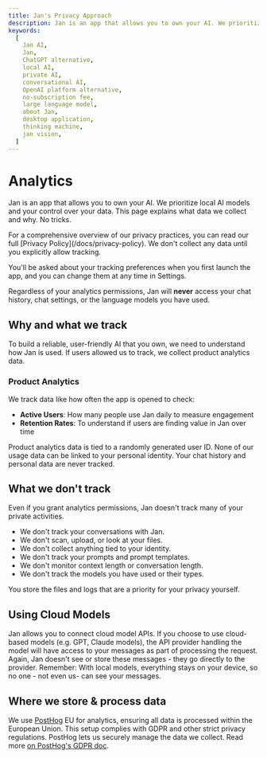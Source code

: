 ```yaml
---
title: Jan's Privacy Approach
description: Jan is an app that allows you to own your AI. We prioritize your control over your data and explain what data we collect and why.
keywords:
  [
    Jan AI,
    Jan,
    ChatGPT alternative,
    local AI,
    private AI,
    conversational AI,
    OpenAI platform alternative,
    no-subscription fee,
    large language model,
    about Jan,
    desktop application,
    thinking machine,
    jan vision,
  ]
---
```


# Analytics

Jan is an app that allows you to own your AI. We prioritize local AI models and your control over your data. This page explains what data we collect and why. No tricks.

<Callout>
For a comprehensive overview of our privacy practices, you can read our full [Privacy Policy](/docs/privacy-policy).
</Callout>

<Callout type="info">
We don't collect any data until you explicitly allow tracking. 
</Callout>

You'll be asked about your tracking preferences when you first launch the app, and you can change them at any time in Settings.

Regardless of your analytics permissions, Jan will **never** access your chat history, chat settings, or the language models you have used.

## Why and what we track

To build a reliable, user-friendly AI that you own, we need to understand how Jan is used. If users allowed us to track, we collect product analytics data.

### Product Analytics

We track data like how often the app is opened to check:

- **Active Users**: How many people use Jan daily to measure engagement
- **Retention Rates**: To understand if users are finding value in Jan over time

Product analytics data is tied to a randomly generated user ID. None of our usage data can be linked to your personal identity. Your chat history and personal data are never tracked.

## What we **don't** track

<Callout type="info">
Even if you grant analytics permissions, Jan doesn't track many of your private activities. 
</Callout>

- We don't track your conversations with Jan.
- We don't scan, upload, or look at your files.
- We don't collect anything tied to your identity.
- We don't track your prompts and prompt templates.
- We don't monitor context length or conversation length.
- We don't track the models you have used or their types.

You store the files and logs that are a priority for your privacy yourself. 

## Using Cloud Models

Jan allows you to connect cloud model APIs. If you choose to use cloud-based models (e.g. GPT, Claude models), the API provider handling the model will have access to your messages as part of processing the request. Again, Jan doesn't see or store these messages - they go directly to the provider. Remember: With local models, everything stays on your device, so no one - not even us- can see your messages.

## Where we store & process data
We use [PostHog](https://posthog.com/eu) EU for analytics, ensuring all data is processed within the European Union. This setup complies with GDPR and other strict privacy regulations. PostHog lets us securely manage the data we collect. Read more [on PostHog's GDPR doc](https://posthog.com/docs/privacy/gdpr-compliance).
